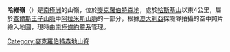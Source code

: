 {{coord|70|59|S|65|18|E|source:GNIS|display=title}}

'''哈維嶺'''（{{lang-en|Harvey Ridge}}）是[[南極洲|南極洲]]的山嶺，位於[[麥克羅伯特森地|麥克羅伯特森地]]，處於[[哈斯基山|哈斯基山]]以東4公里，屬於[[查爾斯王子山脈|查爾斯王子山脈]]中[[阿拉米斯山脈|阿拉米斯山脈]]的一部分，根據[[澳大利亞|澳大利亞]]探險隊拍攝的空中照片繪入地圖，現時由[[南極條約體系|南極條約體系]]管理。

{{DEFAULTSORT:Harvey Ridge}}
[[Category:麥克羅伯特森地山脊|Category:麥克羅伯特森地山脊]]


{{MacRobertsonLand-geo-stub}}